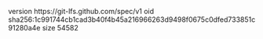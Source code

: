 version https://git-lfs.github.com/spec/v1
oid sha256:1c991744cb1cad3b40f4b45a216966263d9498f0675c0dfed733851c91280a4e
size 54582
